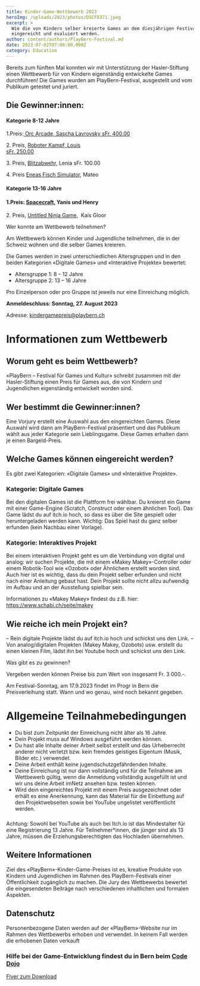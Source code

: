 ```yaml
---
title: Kinder-Game-Wettbewerb 2023
heroImg: /uploads/2023/photos/DSCF8371.jpeg
excerpt: >
  Wie die von Kindern selber kreierte Games an dem diesjährigen Festival
  eingereicht und evaluiert werden.
author: content/authors/PlayBern-Festival.md
date: 2023-07-02T07:00:00.000Z
category: Education
---
```


Bereits zum fünften Mal konnten wir mit Unterstützung der
Hasler-Stiftung einen Wettbewerb für von Kindern eigenständig
entwickelte Games durchführen! Die Games wurden am PlayBern-Festival,
ausgestellt und vom Publikum
getestet und juriert.

## Die Gewinner\:innen: 

#### Kategorie 8-12 Jahre 

1.Preis:[ Orc Arcade, Sascha Lavrovsky            sFr. 400.00](https://scratch.mit.edu/projects/885157015 "Orc Arcade")

2\. Preis, [Roboter Kampf, Louis                         
sFr. 250.00](https://scratch.mit.edu/projects/780766231/fullscreen/ "Roboterkampf, Game")

3\. Preis, [Blitzabwehr,](https://scratch.mit.edu/projects/839981024 "Blitzabwehr") Lenia sFr. 100.00                                       

4\. Preis [Eneas Fisch Simulator](https://scratch.mit.edu/projects/844831881 "Eanes Fisch Simulator"), Mateo     

####

#### Kategorie&#xA;13-16 Jahre 

#### 1.Preis: [Spacecraft](https://sossinaydev.itch.io/spacecraft "Spacecraft"), Yanis und Henry

2\. Preis, [Untitled Ninja Game,](<https://enderman55.itch.io/untitled-ninja-game	> "Untitled Ninja Game")  Kais Gloor

[
](https://scratch.mit.edu/projects/844831881)Wer konnte am Wettbewerb teilnehmen?

Am Wettbewerb können Kinder und Jugendliche teilnehmen, die in der Schweiz wohnen und die selber Games kreieren.

Die Games werden in zwei unterschiedlichen Altersgruppen und in den beiden Kategorien «Digitale Games» und «Interaktive Projekte» bewertet:

* Altersgruppe 1:  8 – 12 Jahre
* Altersgruppe 2:  13 – 16 Jahre

Pro Einzelperson oder pro Gruppe ist jeweils nur eine Einreichung möglich.

**Anmeldeschluss: Sonntag, 27. August 2023**

Adresse: [kindergamepreis@playbern.ch](mailto\:kindergamepreis@playbern.ch)

# Informationen zum Wettbewerb

## Worum geht es beim Wettbewerb?

«PlayBern – Festival für Games und Kultur» schreibt zusammen mit der
Hasler-Stiftung einen Preis für Games aus, die von Kindern und
Jugendlichen eigenständig entwickelt worden sind.

## Wer bestimmt die Gewinner\:innen?

Eine Vorjury erstellt eine Auswahl aus den eingereichten Games. Diese
Auswahl wird dann am PlayBern-Festival präsentiert und das Publikum
wählt aus jeder Kategorie sein Lieblingsgame. Diese Games erhalten dann
je einen Bargeld-Preis.

## Welche Games können eingereicht werden?

Es gibt zwei Kategorien: «Digitale Games» und «Interaktive Projekte».

### Kategorie: Digitale Games

Bei den digitalen Games ist die Plattform frei wählbar. Du kreierst
ein Game mit einer Game-Engine (Scratch, Construct oder einem ähnlichen
Tool). Das Game lädst du auf itch.io hoch, so dass es über die Site
gespielt oder heruntergeladen werden kann.
Wichtig: Das Spiel hast du ganz selber erfunden (kein Nachbau einer Vorlage).

### Kategorie: Interaktives Projekt

Bei einem interaktiven Projekt geht es um die Verbindung von digital
und analog: wir suchen Projekte, die mit einem «Makey Makey»-Controller
oder einem Robotik-Tool wie «Ozobot» oder Ähnlichem erstellt worden
sind. Auch hier ist es wichtig, dass du dein Projekt selber erfunden und
nicht nach einer Anleitung gebaut hast. Dein Projekt sollte nicht allzu
aufwendig im Aufbau und an der Ausstellung spielbar sein.

Informationen zu «Makey Makey» findest du z.B. hier: https://www.schabi.ch/seite/makey

## Wie reiche ich mein Projekt ein?

– Rein digitale Projekte lädst du auf itch.io hoch und schickst uns den Link.
–
Von analog/digitalen Projekten (Makey Makey, Ozobots) usw. erstellt du
einen kleinen Film, lädst ihn bei Youtube hoch und schickst uns den
Link.

Was gibt es zu gewinnen?

Vergeben werden können Preise bis zum Wert von insgesamt Fr. 3 000.-.

Am Festival-Sonntag, am 17.9.2023 findet im Progr in Bern die
Preisverleihung statt. Wann und wo genau, wird noch bekannt gegeben.

# Allgemeine Teilnahmebedingungen

* Du bist zum Zeitpunkt der Einreichung nicht älter als 16 Jahre.
* Dein Projekt muss auf Windows ausgeführt werden können.
* Du hast alle Inhalte deiner Arbeit selbst erstellt und das Urheberrecht anderer nicht
  verletzt bzw. kein fremdes geistiges Eigentum (Musik, Bilder etc.) verwendet.
* Deine Arbeit enthält keine jugendschutzgefährdenden Inhalte.
* Deine Einreichung ist nur dann vollständig und für die Teilnahme
  am Wettbewerb gültig, wenn die Anmeldung vollständig ausgefüllt ist
  und wir uns deine Arbeit imNetz ansehen bzw. testen können.
* Wird dein eingereichtes Projekt mit einem Preis ausgezeichnet oder
  erhält es eine Anerkennung, kann das Material für die Einbettung auf
  den Projektwebseiten sowie bei YouTube ungelistet veröffentlicht
  werden.

### &#xA;

Achtung: Sowohl bei YouTube als auch bei Itch.io ist das
Mindestalter für eine Registrierung 13 Jahre. Für Teilnehmer\*innen,
die jünger sind als 13 Jahre, müssen die Erziehungsberechtigten das
Hochladen übernehmen.

## Weitere Informationen

Ziel des «PlayBern»-Kinder-Game-Preises ist es, kreative Produkte von
Kindern und Jugendlichen im Rahmen des PlayBern-Festivals einer
Öffentlichkeit zugänglich zu machen. Die Jury des Wettbewerbs bewertet
die eingesendeten Beiträge nach verschiedenen inhaltlichen und
formalen Aspekten.

## Datenschutz

Personenbezogene Daten werden auf der «PlayBern»-Website nur im
Rahmen des Wettbewerbs erhoben und verwendet. In keinem Fall werden die
erhobenen Daten verkauft

### Hilfe bei der Game-Entwicklung findest du in Bern beim [Code Dojo](https://codedojo.ch/)

[Flyer zum Download](https://archive.playbern.ch/wp-content/uploads/2023/04/PlayBern-KinderGame-Preis23..pdf)

